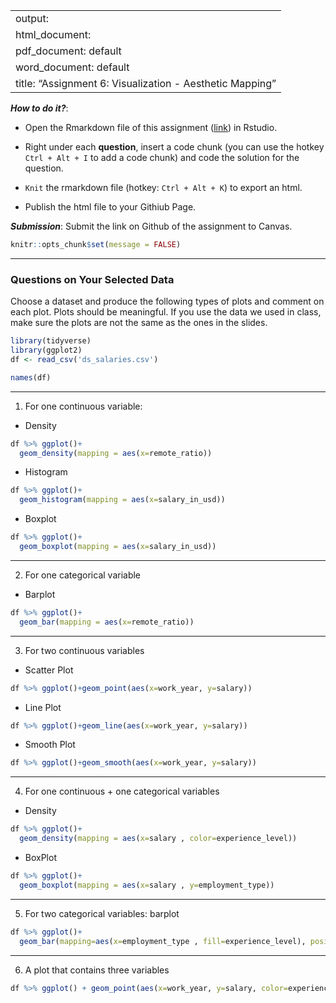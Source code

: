 
---
output: 
  html_document:
  pdf_document: default
  word_document: default
title: "Assignment 6: Visualization - Aesthetic Mapping"
---

***How to do it?***: 

- Open the Rmarkdown file of this assignment ([link](assignment6.Rmd)) in Rstudio. 

- Right under each **question**, insert  a code chunk (you can use the hotkey `Ctrl + Alt + I` to add a code chunk) and code the solution for the question. 

- `Knit` the rmarkdown file (hotkey: `Ctrl + Alt + K`) to export an html.  

-  Publish the html file to your Githiub Page. 

***Submission***: Submit the link on Github of the assignment to Canvas.

```r
knitr::opts_chunk$set(message = FALSE)
```

-------

### Questions on Your Selected Data

Choose a dataset and produce the following types of plots and comment on each plot. Plots should be meaningful. If you use the data we used in class, make sure the plots are not the same as the ones in the slides. 
```r
library(tidyverse)
library(ggplot2)
df <- read_csv('ds_salaries.csv')
```
```r
names(df)
```

-------

1. For one continuous variable:

- Density
```r
df %>% ggplot()+
  geom_density(mapping = aes(x=remote_ratio))
```

- Histogram 
```r
df %>% ggplot()+
  geom_histogram(mapping = aes(x=salary_in_usd))
```

- Boxplot
```r
df %>% ggplot()+
  geom_boxplot(mapping = aes(x=salary_in_usd))
```

-------

2. For one categorical variable

- Barplot
```r
df %>% ggplot()+
  geom_bar(mapping = aes(x=remote_ratio))
```

-------

3. For two continuous variables

- Scatter Plot
```r
df %>% ggplot()+geom_point(aes(x=work_year, y=salary))
```

- Line Plot
```r
df %>% ggplot()+geom_line(aes(x=work_year, y=salary))
```

- Smooth Plot
```r
df %>% ggplot()+geom_smooth(aes(x=work_year, y=salary))
```

-------

4. For one continuous + one categorical variables

- Density
```r
df %>% ggplot()+
  geom_density(mapping = aes(x=salary , color=experience_level))
```

- BoxPlot
```r
df %>% ggplot()+
  geom_boxplot(mapping = aes(x=salary , y=employment_type))
```

-------

5. For two categorical variables: barplot
```r
df %>% ggplot()+
  geom_bar(mapping=aes(x=employment_type , fill=experience_level), position = 'fill')
```


-------

6. A plot that contains three variables
```r
df %>% ggplot() + geom_point(aes(x=work_year, y=salary, color=experience_level))
```


